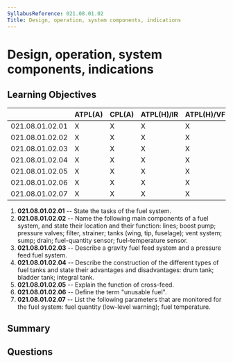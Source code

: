 ```yaml
---
SyllabusReference: 021.08.01.02
Title: Design, operation, system components, indications
---
```


# Design, operation, system components, indications

## Learning Objectives

|                 | ATPL(A) | CPL(A) | ATPL(H)/IR | ATPL(H)/VFR | CPL(H) | IR  | CBIR(A) |
| --------------- | ------- | ------ | ---------- | ----------- | ------ | --- | ------- |
| 021.08.01.02.01 | X       | X      | X          | X           | X      |     |         |
| 021.08.01.02.02 | X       | X      | X          | X           | X      |     |         |
| 021.08.01.02.03 | X       | X      | X          | X           | X      |     |         |
| 021.08.01.02.04 | X       | X      | X          | X           | X      |     |         |
| 021.08.01.02.05 | X       | X      | X          | X           | X      |     |         |
| 021.08.01.02.06 | X       | X      | X          | X           | X      |     |         |
| 021.08.01.02.07 | X       | X      | X          | X           | X      |     |         |

1. **021.08.01.02.01** -- State the tasks of the fuel system.
2. **021.08.01.02.02** -- Name the following main components of a fuel system, and
   state their location and their function: lines; boost pump; pressure valves;
   filter, strainer; tanks (wing, tip, fuselage); vent system; sump; drain;
   fuel-quantity sensor; fuel-temperature sensor.
3. **021.08.01.02.03** -- Describe a gravity fuel feed system and a pressure feed
   fuel system.
4. **021.08.01.02.04** -- Describe the construction of the different types of fuel
   tanks and state their advantages and disadvantages: drum tank; bladder tank;
   integral tank.
5. **021.08.01.02.05** -- Explain the function of cross-feed.
6. **021.08.01.02.06** -- Define the term "unusable fuel".
7. **021.08.01.02.07** -- List the following parameters that are monitored for the
   fuel system: fuel quantity (low-level warning); fuel temperature.

## Summary

## Questions

